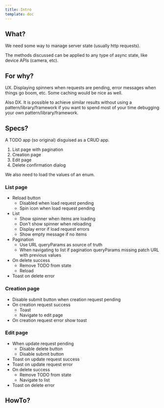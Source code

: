 ```yaml
---
title: Intro
template: doc
---
```



## What?

We need some way to manage server state (usually http requests).

The methods discussed can be applied to any type of async state, like device APIs (camera, etc).

## For why?

UX. Displaying spinners when requests are pending, error messages when things go boom, etc. Some caching would be nice as well.

Also DX. It is possible to achieve similar results without using a pattern/library/framework if you want to spend most of your time debugging your own pattern/library/framework.

## Specs?

A TODO app (so original) disguised as a CRUD app.

1. List page with pagination
2. Creation page
3. Edit page
4. Delete confirmation dialog

We also need to load the values of an enum.

### List page

- Reload button
  - Disabled when load request pending
  - Spin icon when load request pending
- List
  - Show spinner when items are loading
  - Don't show spinner when reloading
  - Display error if load request errors
  - Show empty message if no items
- Pagination
  - Use URL queryParams as source of truth
  - When navigating to list if pagination queryParams missing patch URL with previous values
- On delete success
  - Remove TODO from state
  - Reload
- Toast on delete error

### Creation page

- Disable submit button when creation request pending
- On creation request success
  - Toast
  - Navigate to edit page
- On creation request error show toast

### Edit page

- When update request pending
  - Disable delete button
  - Disable submit button
- Toast on update request success
- Toast on update request error
- On delete success
  - Remove TODO from state
  - Navigate to list
- Toast on delete error

## HowTo?

<Code
  code="npx nx preview backend"
  frame="terminal"
  title="Run the backend (doesn't watch for file changes)"
/>
<Code
  code="npx nx serve store"
  frame="terminal"
  title="Run the app built with @ngrx/store"
/>
<Code
  code="npx nx serve query"
  frame="terminal"
  title="Run the app built with @tanstack/query"
/>
